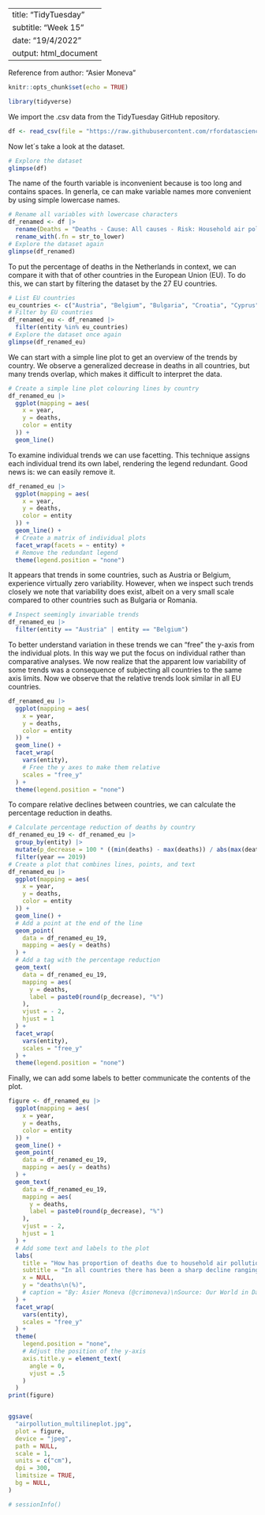 
---
title: "TidyTuesday"
subtitle: "Week 15"
date: "19/4/2022"
output: html_document
---

Reference from author: "Asier Moneva"


```r
knitr::opts_chunk$set(echo = TRUE)
```

```r
library(tidyverse)
```

We import the .csv data from the TidyTuesday GitHub repository.

```r
df <- read_csv(file = "https://raw.githubusercontent.com/rfordatascience/tidytuesday/master/data/2022/2022-04-12/indoor_pollution.csv")
```


Now let´s take a look at the dataset.

```r
# Explore the dataset
glimpse(df)
```

The name of the fourth variable is inconvenient because is too long and contains spaces. In generla, ce can make variable names more convenient by using simple lowercase names.

```r
# Rename all variables with lowercase characters
df_renamed <- df |> 
  rename(Deaths = "Deaths - Cause: All causes - Risk: Household air pollution from solid fuels - Sex: Both - Age: Age-standardized (Percent)") |> 
  rename_with(.fn = str_to_lower)
# Explore the dataset again
glimpse(df_renamed)
```


To put the percentage of deaths in the Netherlands in context, we can compare it with that of other countries in the European Union (EU). To do this, we can start by filtering the dataset by the 27 EU countries.

```r
# List EU countries
eu_countries <- c("Austria", "Belgium", "Bulgaria", "Croatia", "Cyprus", "Czechia", "Denmark", "Estonia", "Finland", "France", "Germany", "Greece", "Hungary", "Ireland", "Italy", "Latvia", "Lithuania", "Luxembourg", "Malta", "Netherlands", "Poland", "Portugal", "Romania", "Slovakia", "Slovenia", "Spain", "Sweden")
# Filter by EU countries
df_renamed_eu <- df_renamed |> 
  filter(entity %in% eu_countries)
# Explore the dataset once again
glimpse(df_renamed_eu)
```

We can start with a simple line plot to get an overview of the trends by country. We observe a generalized decrease in deaths in all countries, but many trends overlap, which makes it difficult to interpret the data.

```r
# Create a simple line plot colouring lines by country
df_renamed_eu |> 
  ggplot(mapping = aes(
    x = year,
    y = deaths,
    color = entity
  )) +
  geom_line()
```

To examine individual trends we can use facetting. This technique assigns each individual trend its own label, rendering the legend redundant. Good news is: we can easily remove it.

```r
df_renamed_eu |> 
  ggplot(mapping = aes(
    x = year,
    y = deaths,
    color = entity
  )) +
  geom_line() +
  # Create a matrix of individual plots
  facet_wrap(facets = ~ entity) +
  # Remove the redundant legend
  theme(legend.position = "none")
```

It appears that trends in some countries, such as Austria or Belgium, experience virtually zero variability. However, when we inspect such trends closely we note that variability does exist, albeit on a very small scale compared to other countries such as Bulgaria or Romania.

```r
# Inspect seemingly invariable trends
df_renamed_eu |> 
  filter(entity == "Austria" | entity == "Belgium")
```

To better understand variation in these trends we can "free" the y-axis from the individual plots. In this way we put the focus on individual rather than comparative analyses. We now realize that the apparent low variability of some trends was a consequence of subjecting all countries to the same axis limits. Now we observe that the relative trends look similar in all EU countries.

```r
df_renamed_eu |> 
  ggplot(mapping = aes(
    x = year,
    y = deaths,
    color = entity
  )) +
  geom_line() +
  facet_wrap(
    vars(entity),
    # Free the y axes to make them relative
    scales = "free_y"
  ) +
  theme(legend.position = "none")
```


To compare relative declines between countries, we can calculate the percentage reduction in deaths.

```r
# Calculate percentage reduction of deaths by country
df_renamed_eu_19 <- df_renamed_eu |> 
  group_by(entity) |> 
  mutate(p_decrease = 100 * ((min(deaths) - max(deaths)) / abs(max(deaths)))) |> 
  filter(year == 2019)
# Create a plot that combines lines, points, and text
df_renamed_eu |> 
  ggplot(mapping = aes(
    x = year,
    y = deaths,
    color = entity
  )) +
  geom_line() +
  # Add a point at the end of the line
  geom_point(
    data = df_renamed_eu_19,
    mapping = aes(y = deaths)
  ) +
  # Add a tag with the percentage reduction
  geom_text(
    data = df_renamed_eu_19,
    mapping = aes(
      y = deaths,
      label = paste0(round(p_decrease), "%")
    ),
    vjust = - 2,
    hjust = 1
  ) +
  facet_wrap(
    vars(entity),
    scales = "free_y"
  ) +
  theme(legend.position = "none")
```

Finally, we can add some labels to better communicate the contents of the plot.

```r
figure <- df_renamed_eu |> 
  ggplot(mapping = aes(
    x = year,
    y = deaths,
    color = entity
  )) +
  geom_line() +
  geom_point(
    data = df_renamed_eu_19,
    mapping = aes(y = deaths)
  ) +
  geom_text(
    data = df_renamed_eu_19,
    mapping = aes(
      y = deaths,
      label = paste0(round(p_decrease), "%")
    ),
    vjust = - 2,
    hjust = 1
  ) +
  # Add some text and labels to the plot
  labs(
    title = "How has proportion of deaths due to household air pollution from solid fuels evolved\nin the EU countries over the last 30 years?",
    subtitle = "In all countries there has been a sharp decline ranging from 62 to 95%.",
    x = NULL,
    y = "deaths\n(%)",
    # caption = "By: Asier Moneva (@crimoneva)\nSource: Our World in Data <https://ourworldindata.org/indoor-air-pollution>"
  ) +
  facet_wrap(
    vars(entity),
    scales = "free_y"
  ) +
  theme(
    legend.position = "none",
    # Adjust the position of the y-axis
    axis.title.y = element_text(
      angle = 0,
      vjust = .5
    )
  )
print(figure)


ggsave(
  "airpollution_multilineplot.jpg",
  plot = figure,
  device = "jpeg",
  path = NULL,
  scale = 1,
  units = c("cm"),
  dpi = 300,
  limitsize = TRUE,
  bg = NULL,
)


```

```r
# sessionInfo()
```
